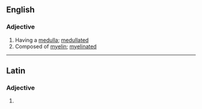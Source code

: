 ==English==

===Adjective===
{{en-adj|-}}

# Having a [[medulla]]; [[medullated]]
# Composed of [[myelin]]; [[myelinated]]

----

==Latin==

===Adjective===
{{la-adj-form|medullāte}}

# {{inflection of|la|medullātus||voc|m|s}}